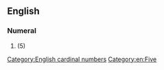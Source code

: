 ==English==

===Numeral===
{{head|en|numeral}}

# {{obsolete spelling of|five|lang=en}} (5)

[[Category:English cardinal numbers]]
[[Category:en:Five]]